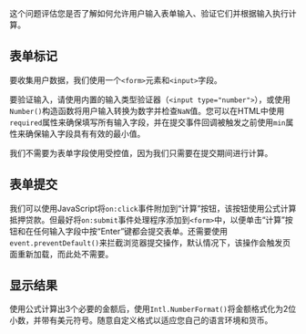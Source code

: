 
这个问题评估您是否了解如何允许用户输入表单输入、验证它们并根据输入执行计算。

## 表单标记

要收集用户数据，我们使用一个`<form>`元素和`<input>`字段。

要验证输入，请使用内置的输入类型验证器（`<input type="number">`），或使用`Number()`构造函数将用户输入转换为数字并检查`NaN`值。您可以在HTML中使用`required`属性来确保填写所有输入字段，并在提交事件回调被触发之前使用`min`属性来确保输入字段具有有效的最小值。

我们不需要为表单字段使用受控值，因为我们只需要在提交期间进行计算。

## 表单提交

我们可以使用JavaScript将`on:click`事件附加到“计算”按钮，该按钮使用公式计算抵押贷款。但最好将`on:submit`事件处理程序添加到`<form>`中，以便单击“计算”按钮和在任何输入字段中按“Enter”键都会提交表单。还需要使用`event.preventDefault()`来拦截浏览器提交操作，默认情况下，该操作会触发页面重新加载，而此处不需要。

## 显示结果

使用公式计算出3个必要的金额后，使用`Intl.NumberFormat()`将金额格式化为2位小数，并带有美元符号。随意自定义格式以适应您自己的语言环境和货币。

<TestCases />
